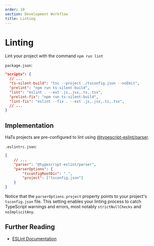 ```yaml
---
order: 10
section: Development Workflow
title: Linting
---
```


# Linting

Lint your project with the command `npm run lint`

`package.json`:

```json
"scripts": {
  // ...
  "ts-silent-build": "tsc --project ./tsconfig.json --noEmit",
  "prelint": "npm run ts-silent-build",
  "lint": "eslint . --ext .js,.jsx,.ts,.tsx",
  "prelint-fix": "npm run ts-silent-build",
  "lint-fix": "eslint --fix . --ext .js,.jsx,.ts,.tsx",
  // ...
}
```

## Implementation

HaTs projects are pre-configured to lint using <a target="_blank" href="https://npmjs.com/package/@typescript-eslint parser">@typescript-eslint/parser</a>.

`.eslintrc.json`:

```json
{
	// ...
	"parser": "@typescript-eslint/parser",
	"parserOptions": {
		"tsconfigRootDir": ".",
		"project": ["tsconfig.json"]
	}
}
```

Notice that the `parserOptions.project` property points to your project's `tsconfig.json` file. This setting enables your linting process to catch TypeScript warnings and errors, most notably `strictNullChecks` and `noImplicitAny`.

## Further Reading

- <a target="_blank" href="https://eslint.org/">
  	ESLint Documentation
  </a>
